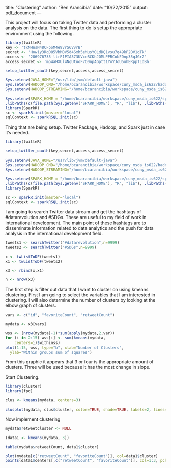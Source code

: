 title: "Clustering"
author: "Ben Arancibia"
date: "10/22/2015"
output: pdf_document
---

This project will focus on taking Twitter data and performing a cluster analysis on the data. The first thing to do is setup the appropriate environment using the following.

```r
library(twitteR)
key <- 'txNHnsN48CFpoM4e9vrS6VvrB'
secret <- 'How1y3RqO85VhMDV5d4Sxh5eMusYOLdDQ1vsu7g49kP2DV1qTk'
access <- '286976735-ltrF1PIA573UVceBCKhJOMLPPRCobEDnp35qJGr2'
access_secret <- 'mp4aHXUl4NqUtuoF7O0npAGptt1YoYJoU5uhERppTLdBh'

setup_twitter_oauth(key,secret,access,access_secret)

Sys.setenv(JAVA_HOME="/usr/lib/jvm/default-java")
Sys.setenv(HADOOP_CMD="/home/bcarancibia/workspace/cuny_msda_is622/hadoop-2.7.1/bin/hadoop")
Sys.setenv(HADOOP_STREAMING="/home/bcarancibia/workspace/cuny_msda_is622/hadoop-2.7.1/share/hadoop/tools/lib/hadoop-streaming-2.7.1.jar")

Sys.setenv(SPARK_HOME = "/home/bcarancibia/workspace/cuny_msda_is622/spark-1.4.1-bin-hadoop2.6")
.libPaths(c(file.path(Sys.getenv("SPARK_HOME"), "R", "lib"), .libPaths()))
library(SparkR)
sc <- sparkR.init(master="local")
sqlContext <- sparkRSQL.init(sc)

```

Thing that are being setup. Twitter Package, Hadoop, and Spark just in case it's needed.
```r
library(twitteR)

setup_twitter_oauth(key,secret,access,access_secret)

Sys.setenv(JAVA_HOME="/usr/lib/jvm/default-java")
Sys.setenv(HADOOP_CMD="/home/bcarancibia/workspace/cuny_msda_is622/hadoop-2.7.1/bin/hadoop")
Sys.setenv(HADOOP_STREAMING="/home/bcarancibia/workspace/cuny_msda_is622/hadoop-2.7.1/share/hadoop/tools/lib/hadoop-streaming-2.7.1.jar")

Sys.setenv(SPARK_HOME = "/home/bcarancibia/workspace/cuny_msda_is622/spark-1.4.1-bin-hadoop2.6")
.libPaths(c(file.path(Sys.getenv("SPARK_HOME"), "R", "lib"), .libPaths()))
library(SparkR)

sc <- sparkR.init(master="local")
sqlContext <- sparkRSQL.init(sc)
```

I am going to search Twitter data stream and get the hashtags of #datarevolution and #SDGs. These are useful to my field of work in international development. The main point of these hashtags are to disseminate information related to data analytics and the push for data analysis in the international development field.

```r

tweets1 <- searchTwitter("#datarevolution",n=9999)
tweets2 <- searchTwitter("#SDGs",n=9999)

x <- twListToDF(tweets1)
x1 <- twListToDF(tweets2)

x3 <- rbind(x,x1)

n <- nrow(x3)

```

The first step is filter out data that I want to cluster on using kmeans clustering. First I am going to select the variables that I am interested in clustering. I will also determine the number of clusters by looking at the elbow graph of clusters.

```r
vars <- c("id", "favoriteCount", "retweetCount")

mydata <- x3[vars]

wss <- (nrow(mydata)-1)*sum(apply(mydata,2,var))
for (i in 2:15) wss[i] <- sum(kmeans(mydata, 
    centers=i)$withinss)
plot(1:15, wss, type="b", xlab="Number of Clusters",
  ylab="Within groups sum of squares")

```


From this graphic it appears that 3 or four is the appropriate amount of clusters. Three will be used because it has the most change in slope.

Start Clustering.

```r
library(cluster)
library(fpc)

clus <- kmeans(mydata, centers=3)

clusplot(mydata, clus$cluster, color=TRUE, shade=TRUE, labels=2, lines=0)

```

Now implement clustering

```r


mydata$retweetcluster <- NULL

(data1 <- kmeans(mydata, 3)) 

table(mydata$retweetCount, data1$cluster)

plot(mydata[c("retweetCount", "favoriteCount")], col=data1$cluster)
points(data1$centers[,c("retweetCount", "favoriteCount")], col=1:3, pch=8, cex=2)

```
